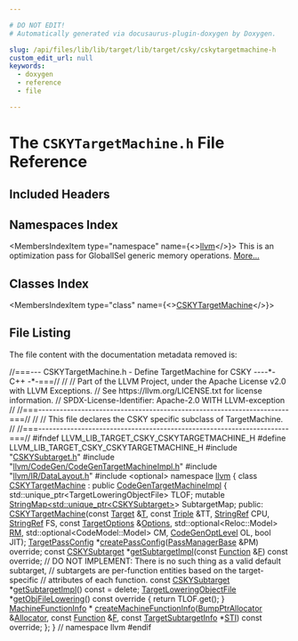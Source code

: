 ```yaml
---

# DO NOT EDIT!
# Automatically generated via docusaurus-plugin-doxygen by Doxygen.

slug: /api/files/lib/lib/target/lib/target/csky/cskytargetmachine-h
custom_edit_url: null
keywords:
  - doxygen
  - reference
  - file

---
```





# The `CSKYTargetMachine.h` File Reference

<DoxygenPage pluginConfig={pluginConfig}>



## Included Headers

<IncludesList>
<IncludesListItem
  filePath="CSKYSubtarget.h"
  permalink="/docs/api/files/lib/lib/target/lib/target/csky/cskysubtarget-h"
  isLocal="true" />
<IncludesListItem
  filePath="llvm/CodeGen/CodeGenTargetMachineImpl.h"
  permalink="/docs/api/files/include/include/llvm/include/llvm/codegen/codegentargetmachineimpl-h"
  isLocal="true" />
<IncludesListItem
  filePath="llvm/IR/DataLayout.h"
  permalink="/docs/api/files/include/include/llvm/include/llvm/ir/datalayout-h"
  isLocal="true" />
<IncludesListItem
  filePath="optional"
  permalink=""
  isLocal="false" />
</IncludesList>

## Namespaces Index

<MembersIndex>

<MembersIndexItem
  type="namespace"
  name={<><a href="/docs/api/namespaces/llvm">llvm</a></>}>
This is an optimization pass for GlobalISel generic memory operations. <a href="/docs/api/namespaces/llvm/#details">More...</a>
</MembersIndexItem>

</MembersIndex>

## Classes Index

<MembersIndex>

<MembersIndexItem
  type="class"
  name={<><a href="/docs/api/classes/llvm/cskytargetmachine">CSKYTargetMachine</a></>}>
</MembersIndexItem>

</MembersIndex>


## File Listing

The file content with the documentation metadata removed is:

<ProgramListing>

<Link id="l00001" /><CodeLine lineNumber="1"><Highlight kind="comment">//===--- CSKYTargetMachine.h - Define TargetMachine for CSKY ----&#42;- C++ -&#42;-===//</Highlight><Highlight kind="normal"></Highlight></CodeLine>
<Link id="l00002" /><CodeLine lineNumber="2"><Highlight kind="normal"></Highlight><Highlight kind="comment">//</Highlight><Highlight kind="normal"></Highlight></CodeLine>
<Link id="l00003" /><CodeLine lineNumber="3"><Highlight kind="normal"></Highlight><Highlight kind="comment">// Part of the LLVM Project, under the Apache License v2.0 with LLVM Exceptions.</Highlight><Highlight kind="normal"></Highlight></CodeLine>
<Link id="l00004" /><CodeLine lineNumber="4"><Highlight kind="normal"></Highlight><Highlight kind="comment">// See https://llvm.org/LICENSE.txt for license information.</Highlight><Highlight kind="normal"></Highlight></CodeLine>
<Link id="l00005" /><CodeLine lineNumber="5"><Highlight kind="normal"></Highlight><Highlight kind="comment">// SPDX-License-Identifier: Apache-2.0 WITH LLVM-exception</Highlight><Highlight kind="normal"></Highlight></CodeLine>
<Link id="l00006" /><CodeLine lineNumber="6"><Highlight kind="normal"></Highlight><Highlight kind="comment">//</Highlight><Highlight kind="normal"></Highlight></CodeLine>
<Link id="l00007" /><CodeLine lineNumber="7"><Highlight kind="normal"></Highlight><Highlight kind="comment">//===----------------------------------------------------------------------===//</Highlight><Highlight kind="normal"></Highlight></CodeLine>
<Link id="l00008" /><CodeLine lineNumber="8"><Highlight kind="normal"></Highlight><Highlight kind="comment">//</Highlight><Highlight kind="normal"></Highlight></CodeLine>
<Link id="l00009" /><CodeLine lineNumber="9"><Highlight kind="normal"></Highlight><Highlight kind="comment">// This file declares the CSKY specific subclass of TargetMachine.</Highlight><Highlight kind="normal"></Highlight></CodeLine>
<Link id="l00010" /><CodeLine lineNumber="10"><Highlight kind="normal"></Highlight><Highlight kind="comment">//</Highlight><Highlight kind="normal"></Highlight></CodeLine>
<Link id="l00011" /><CodeLine lineNumber="11"><Highlight kind="normal"></Highlight><Highlight kind="comment">//===----------------------------------------------------------------------===//</Highlight><Highlight kind="normal"></Highlight></CodeLine>
<Link id="l00012" /><CodeLine lineNumber="12"><Highlight kind="normal"></Highlight></CodeLine>
<Link id="l00013" /><CodeLine lineNumber="13"><Highlight kind="normal"></Highlight><Highlight kind="preprocessor">#ifndef LLVM&#95;LIB&#95;TARGET&#95;CSKY&#95;CSKYTARGETMACHINE&#95;H</Highlight><Highlight kind="normal"></Highlight></CodeLine>
<Link id="l00014" /><CodeLine lineNumber="14"><Highlight kind="normal"></Highlight><Highlight kind="preprocessor">#define LLVM&#95;LIB&#95;TARGET&#95;CSKY&#95;CSKYTARGETMACHINE&#95;H</Highlight><Highlight kind="normal"></Highlight></CodeLine>
<Link id="l00015" /><CodeLine lineNumber="15"><Highlight kind="normal"></Highlight></CodeLine>
<Link id="l00016" /><CodeLine lineNumber="16"><Highlight kind="normal"></Highlight><Highlight kind="preprocessor">#include &quot;<a href="/docs/api/files/lib/lib/target/lib/target/csky/cskysubtarget-h">CSKYSubtarget.h</a>&quot;</Highlight><Highlight kind="normal"></Highlight></CodeLine>
<Link id="l00017" /><CodeLine lineNumber="17"><Highlight kind="normal"></Highlight><Highlight kind="preprocessor">#include &quot;<a href="/docs/api/files/include/include/llvm/include/llvm/codegen/codegentargetmachineimpl-h">llvm/CodeGen/CodeGenTargetMachineImpl.h</a>&quot;</Highlight><Highlight kind="normal"></Highlight></CodeLine>
<Link id="l00018" /><CodeLine lineNumber="18"><Highlight kind="normal"></Highlight><Highlight kind="preprocessor">#include &quot;<a href="/docs/api/files/include/include/llvm/include/llvm/ir/datalayout-h">llvm/IR/DataLayout.h</a>&quot;</Highlight><Highlight kind="normal"></Highlight></CodeLine>
<Link id="l00019" /><CodeLine lineNumber="19"><Highlight kind="normal"></Highlight><Highlight kind="preprocessor">#include &lt;optional&gt;</Highlight><Highlight kind="normal"></Highlight></CodeLine>
<Link id="l00020" /><CodeLine lineNumber="20"><Highlight kind="normal"></Highlight></CodeLine>
<Link id="l00021" /><CodeLine lineNumber="21"><Highlight kind="normal"></Highlight><Highlight kind="keyword">namespace </Highlight><Highlight kind="normal"><a href="/docs/api/namespaces/llvm">llvm</a> &#123;</Highlight></CodeLine>
<Link id="l00022" /><CodeLine lineNumber="22"><Highlight kind="normal"></Highlight></CodeLine>
<Link id="l00023" /><CodeLine lineNumber="23" lineLink="/docs/api/classes/llvm/cskytargetmachine"><Highlight kind="normal"></Highlight><Highlight kind="keyword">class </Highlight><Highlight kind="normal"><a href="/docs/api/classes/llvm/cskytargetmachine/#a633e7df96afce72a4e730ecb6e95e6b2">CSKYTargetMachine</a> : </Highlight><Highlight kind="keyword">public</Highlight><Highlight kind="normal"> <a href="/docs/api/classes/llvm/codegentargetmachineimpl/#a4480a9aa1ec7c3115acc998e187f5ab3">CodeGenTargetMachineImpl</a> &#123;</Highlight></CodeLine>
<Link id="l00024" /><CodeLine lineNumber="24"><Highlight kind="normal">  std::unique&#95;ptr&lt;TargetLoweringObjectFile&gt; TLOF;</Highlight></CodeLine>
<Link id="l00025" /><CodeLine lineNumber="25"><Highlight kind="normal">  </Highlight><Highlight kind="keyword">mutable</Highlight><Highlight kind="normal"> <a href="/docs/api/classes/llvm/stringmap">StringMap&lt;std::unique&#95;ptr&lt;CSKYSubtarget&gt;</a>&gt; SubtargetMap;</Highlight></CodeLine>
<Link id="l00026" /><CodeLine lineNumber="26"><Highlight kind="normal"></Highlight></CodeLine>
<Link id="l00027" /><CodeLine lineNumber="27"><Highlight kind="normal"></Highlight><Highlight kind="keyword">public</Highlight><Highlight kind="normal">:</Highlight></CodeLine>
<Link id="l00028" /><CodeLine lineNumber="28"><Highlight kind="normal">  <a href="/docs/api/classes/llvm/cskytargetmachine/#a633e7df96afce72a4e730ecb6e95e6b2">CSKYTargetMachine</a>(</Highlight><Highlight kind="keyword">const</Highlight><Highlight kind="normal"> <a href="/docs/api/classes/llvm/target">Target</a> &amp;<a href="/docs/api/files/lib/lib/target/lib/target/mips/mips16isellowering-cpp/#a0acb682b8260ab1c60b918599864e2e5">T</a>, </Highlight><Highlight kind="keyword">const</Highlight><Highlight kind="normal"> <a href="/docs/api/classes/llvm/triple">Triple</a> &amp;TT, <a href="/docs/api/classes/llvm/stringref">StringRef</a> CPU,</Highlight></CodeLine>
<Link id="l00029" /><CodeLine lineNumber="29"><Highlight kind="normal">                    <a href="/docs/api/classes/llvm/stringref">StringRef</a> FS, </Highlight><Highlight kind="keyword">const</Highlight><Highlight kind="normal"> <a href="/docs/api/classes/llvm/targetoptions">TargetOptions</a> &amp;<a href="/docs/api/classes/llvm/targetmachine/#ab1fb67187fc37e569cc5171cbebba873">Options</a>,</Highlight></CodeLine>
<Link id="l00030" /><CodeLine lineNumber="30"><Highlight kind="normal">                    std::optional&lt;Reloc::Model&gt; <a href="/docs/api/classes/llvm/targetmachine/#a588867fa922c392886b07e0ad42038b4">RM</a>,</Highlight></CodeLine>
<Link id="l00031" /><CodeLine lineNumber="31"><Highlight kind="normal">                    std::optional&lt;CodeModel::Model&gt; CM, <a href="/docs/api/namespaces/llvm/#a8ec1bf8d7b792ca9fac56f8514db18d2">CodeGenOptLevel</a> OL,</Highlight></CodeLine>
<Link id="l00032" /><CodeLine lineNumber="32"><Highlight kind="normal">                    </Highlight><Highlight kind="keywordtype">bool</Highlight><Highlight kind="normal"> JIT);</Highlight></CodeLine>
<Link id="l00033" /><CodeLine lineNumber="33"><Highlight kind="normal"></Highlight></CodeLine>
<Link id="l00034" /><CodeLine lineNumber="34"><Highlight kind="normal">  <a href="/docs/api/classes/llvm/targetpassconfig">TargetPassConfig</a> &#42;<a href="/docs/api/classes/llvm/cskytargetmachine/#a85bc874876fda8c4210be950867f0474">createPassConfig</a>(<a href="/docs/api/classes/llvm/legacy/passmanagerbase">PassManagerBase</a> &amp;PM) </Highlight><Highlight kind="keyword">override</Highlight><Highlight kind="normal">;</Highlight></CodeLine>
<Link id="l00035" /><CodeLine lineNumber="35"><Highlight kind="normal"></Highlight></CodeLine>
<Link id="l00036" /><CodeLine lineNumber="36"><Highlight kind="normal">  </Highlight><Highlight kind="keyword">const</Highlight><Highlight kind="normal"> <a href="/docs/api/classes/llvm/cskysubtarget">CSKYSubtarget</a> &#42;<a href="/docs/api/classes/llvm/cskytargetmachine/#a474a75213a77debd17cd83d4f5e5f4d4">getSubtargetImpl</a>(</Highlight><Highlight kind="keyword">const</Highlight><Highlight kind="normal"> <a href="/docs/api/classes/llvm/function">Function</a> &amp;<a href="/docs/api/files/lib/lib/support/md5-cpp/#a96d73bbd7af15cb1fc38c3f4a3bd82e9">F</a>) </Highlight><Highlight kind="keyword">const override</Highlight><Highlight kind="normal">;</Highlight></CodeLine>
<Link id="l00037" /><CodeLine lineNumber="37"><Highlight kind="normal">  </Highlight><Highlight kind="comment">// DO NOT IMPLEMENT: There is no such thing as a valid default subtarget,</Highlight><Highlight kind="normal"></Highlight></CodeLine>
<Link id="l00038" /><CodeLine lineNumber="38"><Highlight kind="normal">  </Highlight><Highlight kind="comment">// subtargets are per-function entities based on the target-specific</Highlight><Highlight kind="normal"></Highlight></CodeLine>
<Link id="l00039" /><CodeLine lineNumber="39"><Highlight kind="normal">  </Highlight><Highlight kind="comment">// attributes of each function.</Highlight><Highlight kind="normal"></Highlight></CodeLine>
<Link id="l00040" /><CodeLine lineNumber="40" lineLink="/docs/api/classes/llvm/cskytargetmachine/#a474a75213a77debd17cd83d4f5e5f4d4"><Highlight kind="normal">  </Highlight><Highlight kind="keyword">const</Highlight><Highlight kind="normal"> <a href="/docs/api/classes/llvm/cskysubtarget">CSKYSubtarget</a> &#42;<a href="/docs/api/classes/llvm/cskytargetmachine/#a474a75213a77debd17cd83d4f5e5f4d4">getSubtargetImpl</a>() </Highlight><Highlight kind="keyword">const</Highlight><Highlight kind="normal"> = </Highlight><Highlight kind="keyword">delete</Highlight><Highlight kind="normal">;</Highlight></CodeLine>
<Link id="l00041" /><CodeLine lineNumber="41"><Highlight kind="normal"></Highlight></CodeLine>
<Link id="l00042" /><CodeLine lineNumber="42" lineLink="/docs/api/classes/llvm/cskytargetmachine/#a8e660da494602dba179d32e2bbc2d059"><Highlight kind="normal">  <a href="/docs/api/classes/llvm/targetloweringobjectfile">TargetLoweringObjectFile</a> &#42;<a href="/docs/api/classes/llvm/cskytargetmachine/#a8e660da494602dba179d32e2bbc2d059">getObjFileLowering</a>()</Highlight><Highlight kind="keyword"> const override </Highlight><Highlight kind="normal">&#123;</Highlight></CodeLine>
<Link id="l00043" /><CodeLine lineNumber="43"><Highlight kind="normal">    </Highlight><Highlight kind="keywordflow">return</Highlight><Highlight kind="normal"> TLOF.get();</Highlight></CodeLine>
<Link id="l00044" /><CodeLine lineNumber="44"><Highlight kind="normal">  &#125;</Highlight></CodeLine>
<Link id="l00045" /><CodeLine lineNumber="45"><Highlight kind="normal"></Highlight></CodeLine>
<Link id="l00046" /><CodeLine lineNumber="46"><Highlight kind="normal">  <a href="/docs/api/structs/llvm/machinefunctioninfo">MachineFunctionInfo</a> &#42;</Highlight></CodeLine>
<Link id="l00047" /><CodeLine lineNumber="47"><Highlight kind="normal">  <a href="/docs/api/classes/llvm/cskytargetmachine/#ad7ec05321c40a7f0232063a49cd2b63c">createMachineFunctionInfo</a>(<a href="/docs/api/namespaces/llvm/#a8e612822d4ba7bb36c9c79582a567108">BumpPtrAllocator</a> &amp;<a href="/docs/api/files/lib/lib/codegen/regallocbasic-cpp/#ad5d00e1d77644d95847b9bf8da12b759">Allocator</a>, </Highlight><Highlight kind="keyword">const</Highlight><Highlight kind="normal"> <a href="/docs/api/classes/llvm/function">Function</a> &amp;<a href="/docs/api/files/lib/lib/support/md5-cpp/#a96d73bbd7af15cb1fc38c3f4a3bd82e9">F</a>,</Highlight></CodeLine>
<Link id="l00048" /><CodeLine lineNumber="48"><Highlight kind="normal">                            </Highlight><Highlight kind="keyword">const</Highlight><Highlight kind="normal"> <a href="/docs/api/classes/llvm/targetsubtargetinfo">TargetSubtargetInfo</a> &#42;<a href="/docs/api/classes/llvm/targetmachine/#aaebd1c0e5f028848cc0e548bf015aaf1">STI</a>) </Highlight><Highlight kind="keyword">const override</Highlight><Highlight kind="normal">;</Highlight></CodeLine>
<Link id="l00049" /><CodeLine lineNumber="49"><Highlight kind="normal">&#125;;</Highlight></CodeLine>
<Link id="l00050" /><CodeLine lineNumber="50"><Highlight kind="normal">&#125; </Highlight><Highlight kind="comment">// namespace llvm</Highlight><Highlight kind="normal"></Highlight></CodeLine>
<Link id="l00051" /><CodeLine lineNumber="51"><Highlight kind="normal"></Highlight></CodeLine>
<Link id="l00052" /><CodeLine lineNumber="52"><Highlight kind="normal"></Highlight><Highlight kind="preprocessor">#endif</Highlight></CodeLine>

</ProgramListing>


</DoxygenPage>
